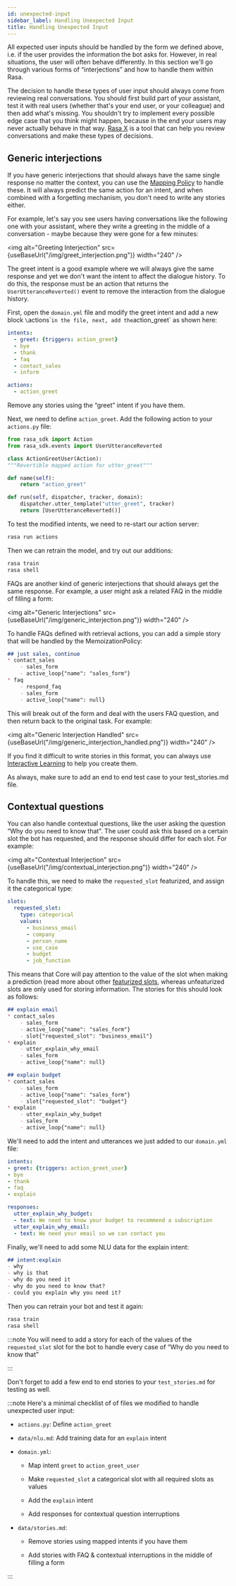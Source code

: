 ```yaml
---
id: unexpected-input
sidebar_label: Handling Unexpected Input
title: Handling Unexpected Input
---
```



<a aria-hidden="true" tabIndex="-1" className="anchor enhancedAnchor" id="handling-unexpected-user-input"></a>

All expected user inputs should be handled by the form we defined above, i.e. if the
user provides the information the bot asks for. However, in real situations, the user
will often behave differently. In this section we'll go through various forms of
“interjections” and how to handle them within Rasa.

The decision to handle these types of user input should always come from reviewing
real conversations. You should first build part of your assistant, test it with real users
(whether that's your end user, or your colleague) and then add what's missing. You shouldn't
try to implement every possible edge case that you think might happen, because in the end
your users may never actually behave in that way.
[Rasa X](https://rasa.com/docs/rasa-x/)
is a tool that can help you review conversations and make these types of decisions.

## Generic interjections

If you have generic interjections that should always have the same single response no
matter the context, you can use the [Mapping Policy](./policies.mdx#mapping-policy) to handle these. It will always
predict the same action for an intent, and when combined with a forgetting mechanism,
you don't need to write any stories either.

For example, let's say you see users having conversations like the following one with
your assistant, where they write a greeting in the middle of a conversation -
maybe because they were gone for a few minutes:



<img alt="Greeting Interjection" src={useBaseUrl("/img/greet_interjection.png")} width="240" />

The greet intent is a good example where we will always give the same response and
yet we don't want the intent to affect the dialogue history. To do this, the response
must be an action that returns the `UserUtteranceReverted()` event to remove the
interaction from the dialogue history.

First, open the `domain.yml` file and modify the greet intent and add a new block `\`actions\`` in
the file, next, add the `action_greet` as shown here:

```yaml
intents:
  - greet: {triggers: action_greet}
  - bye
  - thank
  - faq
  - contact_sales
  - inform

actions:
  - action_greet
```

Remove any stories using the “greet” intent if you have them.

Next, we need to define `action_greet`. Add the following action to your `actions.py` file:

```python
from rasa_sdk import Action
from rasa_sdk.events import UserUtteranceReverted

class ActionGreetUser(Action):
"""Revertible mapped action for utter_greet"""

def name(self):
    return "action_greet"

def run(self, dispatcher, tracker, domain):
    dispatcher.utter_template("utter_greet", tracker)
    return [UserUtteranceReverted()]
```

To test the modified intents, we need to re-start our action server:

```bash
rasa run actions
```

Then we can retrain the model, and try out our additions:

```bash
rasa train
rasa shell
```

FAQs are another kind of generic interjections that should always get the same response.
For example, a user might ask a related FAQ in the middle of filling a form:



<img alt="Generic Interjections" src={useBaseUrl("/img/generic_interjection.png")} width="240" />

To handle FAQs defined with retrieval actions, you can add a simple story that will be handled by the MemoizationPolicy:

```md
## just sales, continue
* contact_sales
    - sales_form
    - active_loop{"name": "sales_form"}
* faq
    - respond_faq
    - sales_form
    - active_loop{"name": null}
```

This will break out of the form and deal with the users FAQ question, and then return back to the original task.
For example:



<img alt="Generic Interjection Handled" src={useBaseUrl("/img/generic_interjection_handled.png")} width="240" />

If you find it difficult to write stories in this format, you can always use [Interactive Learning](./writing-stories.mdx#using-interactive-learning)
to help you create them.

As always, make sure to add an end to end test case to your test_stories.md file.

## Contextual questions

You can also handle contextual questions,
like the user asking the question “Why do you need to know that”. The user could ask this based on a certain slot
the bot has requested, and the response should differ for each slot. For example:



<img alt="Contextual Interjection" src={useBaseUrl("/img/contextual_interjection.png")} width="240" />

To handle this, we need to make the `requested_slot` featurized, and assign it the categorical type:

```yaml
slots:
  requested_slot:
    type: categorical
    values:
      - business_email
      - company
      - person_name
      - use_case
      - budget
      - job_function
```

This means that Core will pay attention to the value of the slot when making a prediction
(read more about other [featurized slots](./domain.mdx#slots), whereas
unfeaturized slots are only used for storing information. The stories for this should look as follows:

```md
## explain email
* contact_sales
    - sales_form
    - active_loop{"name": "sales_form"}
    - slot{"requested_slot": "business_email"}
* explain
    - utter_explain_why_email
    - sales_form
    - active_loop{"name": null}

## explain budget
* contact_sales
    - sales_form
    - active_loop{"name": "sales_form"}
    - slot{"requested_slot": "budget"}
* explain
    - utter_explain_why_budget
    - sales_form
    - active_loop{"name": null}
```

We'll need to add the intent and utterances we just added to our `domain.yml` file:

```yaml
intents:
- greet: {triggers: action_greet_user}
- bye
- thank
- faq
- explain

responses:
  utter_explain_why_budget:
  - text: We need to know your budget to recommend a subscription
  utter_explain_why_email:
  - text: We need your email so we can contact you
```

Finally, we'll need to add some NLU data for the explain intent:

```md
## intent:explain
- why
- why is that
- why do you need it
- why do you need to know that?
- could you explain why you need it?
```

Then you can retrain your bot and test it again:

```bash
rasa train
rasa shell
```

:::note
You will need to add a story for each of the values of the `requested_slot` slot
for the bot to handle every case of “Why do you need to know that”

:::

Don't forget to add a few end to end stories to your `test_stories.md` for testing as well.

:::note
Here's a minimal checklist of  of files we modified to handle unexpected user input:

* `actions.py`: Define `action_greet`

* `data/nlu.md`: Add training data for an `explain` intent

* `domain.yml`:

    * Map intent `greet` to  `action_greet_user`

    * Make `requested_slot` a categorical slot with all required slots as values

    * Add the `explain` intent

    * Add responses for contextual question interruptions

* `data/stories.md`:

    * Remove stories using mapped intents if you have them

    * Add stories with FAQ & contextual interruptions in the middle of filling a form

:::
